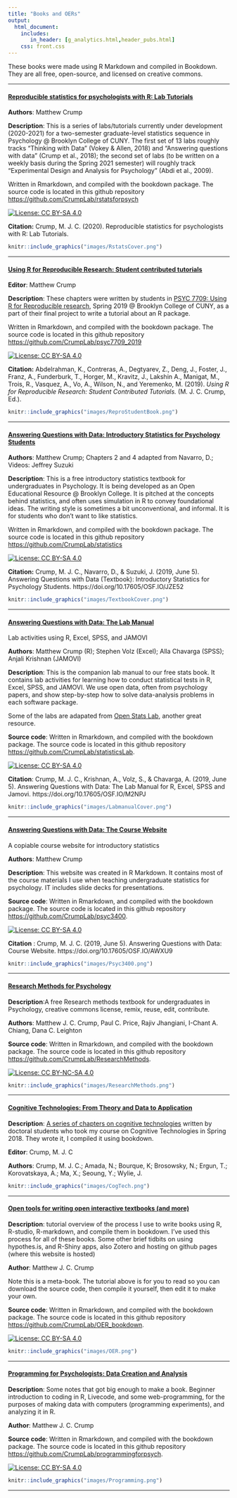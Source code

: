 ```yaml
---
title: "Books and OERs"
output: 
  html_document:
    includes:
       in_header: [g_analytics.html,header_pubs.html]
    css: front.css
---
```


These books  were made using R Markdown and compiled in Bookdown. They are all free, open-source, and licensed on creative commons.

---

<div class="row">
<div class="col-sm-6">

#### [Reproducible statistics for psychologists with R: Lab Tutorials](https://crumplab.github.io/rstatsforpsych/)

**Authors**: Matthew Crump

**Description**: This is a series of labs/tutorials currently under development (2020-2021) for a two-semester graduate-level statistics sequence in Psychology @ Brooklyn College of CUNY. The first set of 13 labs roughly tracks "Thinking with Data" (Vokey & Allen, 2018) and "Answering questions with data" (Crump et al., 2018); the second set of labs (to be written on a weekly basis during the Spring 2021 semester) will roughly track "Experimental Design and Analysis for Psychology" (Abdi et al., 2009). 

Written in Rmarkdown, and compiled with the bookdown package. The source code is located in this github repository <https://github.com/CrumpLab/rstatsforpsych>

[![License: CC BY-SA 4.0](https://img.shields.io/badge/License-CC%20BY--SA%204.0-lightgrey.svg)](https://creativecommons.org/licenses/by-sa/4.0/)

**Citation:** Crump, M. J. C. (2020). Reproducible statistics for psychologists with R: Lab Tutorials.

</div>
<div class="col-sm-6">

<a href="https://crumplab.github.io/rstatsforpsych/">
```r
knitr::include_graphics("images/RstatsCover.png")
```
</a>

</div>
</div>


---

<div class="row">
<div class="col-sm-6">

#### [Using R for Reproducible Research: Student contributed tutorials](https://crumplab.github.io/psyc7709_2019/book/docs/index.html)

**Editor**: Matthew Crump

**Description**: These chapters were written by students in [PSYC 7709: Using R for Reproducible research](https://crumplab.github.io/psyc7709_2019/), Spring 2019 @ Brooklyn College of CUNY, as a part of their final project to write a tutorial about an R package. 

Written in Rmarkdown, and compiled with the bookdown package. The source code is located in this github repository <https://github.com/CrumpLab/psyc7709_2019>

[![License: CC BY-SA 4.0](https://img.shields.io/badge/License-CC%20BY--SA%204.0-lightgrey.svg)](https://creativecommons.org/licenses/by-sa/4.0/)

**Citation:** Abdelrahman, K., Contreras, A., Degtyarev, Z., Deng, J., Foster, J., Franz, A., Funderburk, T., Horger, M., Kravitz, J., Lakshin A., Manigat, M., Trois, R., Vasquez, A., Vo, A., Wilson, N., and Yeremenko, M. (2019). *Using R for Reproducible Research: Student Contributed Tutorials.* (M. J. C. Crump, Ed.).

</div>
<div class="col-sm-6">

<a href="https://crumplab.github.io/psyc7709_2019/book/docs/index.html">
```r
knitr::include_graphics("images/ReproStudentBook.png")
```
</a>

</div>
</div>


---

<div class="row">
<div class="col-sm-6">

#### [Answering Questions with Data: Introductory Statistics for Psychology Students](https://crumplab.github.io/statistics/)

**Authors**: Matthew Crump; Chapters 2 and 4 adapted from Navarro, D.; Videos: Jeffrey Suzuki

**Description**: This is a free introductory statistics textbook for undergraduates in Psychology. It is being developed as an Open Educational Resource @ Brooklyn College. It is pitched at the concepts behind statistics, and often uses simulation in R to convey foundational ideas. The writing style is sometimes a bit unconventional, and informal. It is for students who don't want to like statistics. 

Written in Rmarkdown, and compiled with the bookdown package. The source code is located in this github repository [https://github.com/CrumpLab/statistics](https://github.com/CrumpLab/statistics)

[![License: CC BY-SA 4.0](https://img.shields.io/badge/License-CC%20BY--SA%204.0-lightgrey.svg)](https://creativecommons.org/licenses/by-sa/4.0/)

**Citation:** Crump, M. J. C., Navarro, D., & Suzuki, J. (2019, June 5). Answering Questions with Data (Textbook): Introductory Statistics for Psychology Students. https://doi.org/10.17605/OSF.IO/JZE52

</div>
<div class="col-sm-6">
<div data-badge-popover="right" data-badge-type="donut" data-doi="10.17605/OSF.IO/JZE52" data-hide-no-mentions="true" class="altmetric-embed"></div>
<a href="https://crumplab.github.io/statistics/">
```r
knitr::include_graphics("images/TextbookCover.png")
```
</a>
</div>
</div>

----

<div class="row">
<div class="col-sm-6">

#### [Answering Questions with Data: The Lab Manual](https://crumplab.github.io/statisticsLab/) 

Lab activities using R, Excel, SPSS, and JAMOVI

**Authors**: Matthew Crump (R); Stephen Volz (Excel); Alla Chavarga (SPSS); Anjali Krishnan (JAMOVI)

**Description**: This is the companion lab manual to our free stats book. It contains lab activities for learning how to conduct statistical tests in R, Excel, SPSS, and JAMOVI. We use open data, often from psychology papers, and show step-by-step how to solve data-analysis problems in each software package. 

Some of the labs are adapated from [Open Stats Lab](https://sites.trinity.edu/osl), another great resource.

**Source code**: Written in Rmarkdown, and compiled with the bookdown package. The source code is located in this github repository [https://github.com/CrumpLab/statisticsLab](https://github.com/CrumpLab/statisticsLab).

[![License: CC BY-SA 4.0](https://img.shields.io/badge/License-CC%20BY--SA%204.0-lightgrey.svg)](https://creativecommons.org/licenses/by-sa/4.0/)

**Citation**: Crump, M. J. C., Krishnan, A., Volz, S., & Chavarga, A. (2019, June 5). Answering Questions with Data: The Lab Manual for R, Excel, SPSS and Jamovi. https://doi.org/10.17605/OSF.IO/M2NPJ 

</div>
<div class="col-sm-6">
<div data-badge-popover="right" data-badge-type="donut" data-doi="10.17605/OSF.IO/M2NPJ" data-hide-no-mentions="true" class="altmetric-embed"></div>
<a href="https://crumplab.github.io/statisticsLab/">
```r
knitr::include_graphics("images/LabmanualCover.png")
```
</a>
</div>
</div>

----


<div class="row">
<div class="col-sm-6">

#### [Answering Questions with Data: The Course Website](https://crumplab.github.io/psyc3400/)

A copiable course website for introductory statistics

**Authors**: Matthew Crump

**Description**: This website was created in R Markdown. It contains most of the course materials I use when teaching undergraduate statistics for psychology. IT includes slide decks for presentations.

**Source code**: Written in Rmarkdown, and compiled with the bookdown package. The source code is located in this github repository [https://github.com/CrumpLab/psyc3400](https://github.com/CrumpLab/psyc3400).

[![License: CC BY-SA 4.0](https://img.shields.io/badge/License-CC%20BY--SA%204.0-lightgrey.svg)](https://creativecommons.org/licenses/by-sa/4.0/)

**Citation** : Crump, M. J. C. (2019, June 5). Answering Questions with Data: Course Website. https://doi.org/10.17605/OSF.IO/AWXU9

</div>
<div class="col-sm-6">
<div data-badge-popover="right" data-badge-type="donut" data-doi="10.17605/OSF.IO/AWXU9" data-hide-no-mentions="true" class="altmetric-embed"></div>
<a href="https://crumplab.github.io/psyc3400/">
```r
knitr::include_graphics("images/Psyc3400.png")
```
</a>
</div>
</div>

----

<div class="row">
<div class="col-sm-6">

#### [Research Methods for Psychology](https://crumplab.github.io/ResearchMethods/)

**Description**:A free Research methods textbook for undergraduates in Psychology, creative commons license, remix, reuse, edit, contribute.

**Authors**: Matthew J. C. Crump, Paul C. Price, Rajiv Jhangiani, I-Chant A. Chiang, Dana C. Leighton

**Source code**: Written in Rmarkdown, and compiled with the bookdown package. The source code is located in this github repository [https://github.com/CrumpLab/ResearchMethods](https://github.com/CrumpLab/ResearchMethods).

[![License: CC BY-NC-SA 4.0](https://licensebuttons.net/l/by-nc-sa/4.0/80x15.png)](https://creativecommons.org/licenses/by-nc-sa/4.0/)

</div>
<div class="col-sm-6">
<a href="https://crumplab.github.io/ResearchMethods/">
```r
knitr::include_graphics("images/ResearchMethods.png")
```
</a>
</div>
</div>


----

<div class="row">
<div class="col-sm-6">

#### [Cognitive Technologies: From Theory and Data to Application](https://crumplab.github.io/cognitivetechnologies/book/)

**Description**: [A series of chapters on cognitive technologies](https://crumplab.github.io/cognitivetechnologies/book/) written by doctoral students who took my course on Cognitive Technologies in Spring 2018. They wrote it, I compiled it using bookdown.

**Editor**: Crump, M. J. C

**Authors**: Crump, M. J. C.; Amada, N.; Bourque, K; Brosowsky, N.; Ergun, T.; Korovatskaya, A.; Ma, X.; Seoung, Y.; Wylie, J.

</div>
<div class="col-sm-6">
<a href="https://crumplab.github.io/cognitivetechnologies/book/">
```r
knitr::include_graphics("images/CogTech.png")
```
</a>
</div>
</div>


-----

<div class="row">
<div class="col-sm-6">

#### [Open tools for writing open interactive textbooks (and more)](https://crumplab.github.io/OER_bookdown/)

**Description**: tutorial overview of the process I use to write books using R, R-studio, R-markdown, and compile them in bookdown. I've used this process for all of these books. Some other brief tidbits on using hypothes.is, and R-Shiny apps, also Zotero and hosting on github pages (where this website is hosted)

**Author**: Matthew J. C. Crump

Note this is a meta-book. The tutorial above is for you to read so you can download the source code, then compile it yourself, then edit it to make your own.

**Source code**: Written in Rmarkdown, and compiled with the bookdown package. The source code is located in this github repository [https://github.com/CrumpLab/OER_bookdown](https://github.com/CrumpLab/OER_bookdown).

[![License: CC BY-SA 4.0](https://img.shields.io/badge/License-CC%20BY--SA%204.0-lightgrey.svg)](https://creativecommons.org/licenses/by-sa/4.0/)

</div>
<div class="col-sm-6">
<a href="https://crumplab.github.io/OER_bookdown/">
```r
knitr::include_graphics("images/OER.png")
```
</a>
</div>
</div>


-----

<div class="row">
<div class="col-sm-6">

#### [Programming for Psychologists: Data Creation and Analysis](https://crumplab.github.io/programmingforpsych/)

**Description**: Some notes that got big enough to make a book. Beginner introduction to coding in R, Livecode, and some web-programming, for the purposes of making data with computers (programming experiments), and analyzing it in R.

**Author**: Matthew J. C. Crump

**Source code**: Written in Rmarkdown, and compiled with the bookdown package. The source code is located in this github repository [https://github.com/CrumpLab/programmingforpsych](https://github.com/CrumpLab/programmingforpsych).

[![License: CC BY-SA 4.0](https://img.shields.io/badge/License-CC%20BY--SA%204.0-lightgrey.svg)](https://creativecommons.org/licenses/by-sa/4.0/)

</div>

<div class="col-sm-6">
<a href="https://crumplab.github.io/programmingforpsych/">
```r
knitr::include_graphics("images/Programming.png")
```
</a>
</div>
</div>


-----




